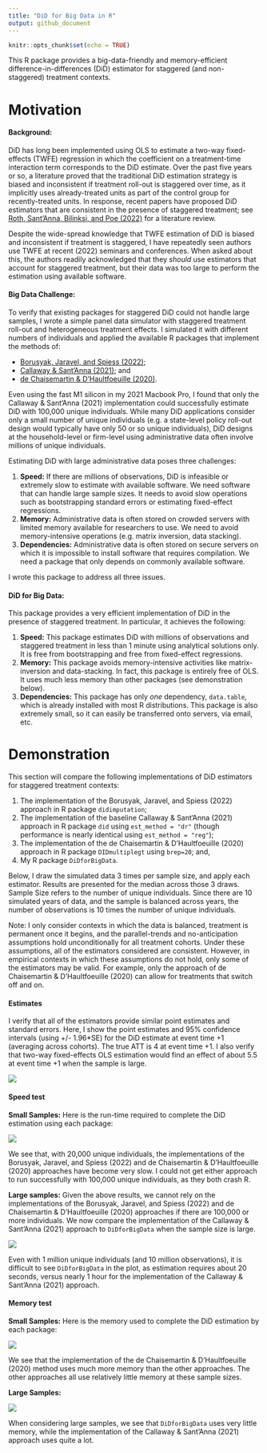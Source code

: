 ```yaml
---
title: "DiD for Big Data in R"
output: github_document
---
```


```r
knitr::opts_chunk$set(echo = TRUE)
```

This R package provides a big-data-friendly and memory-efficient difference-in-differences (DiD) estimator for staggered (and non-staggered) treatment contexts.

# Motivation


#### Background:

DiD has long been implemented using OLS to estimate a two-way fixed-effects (TWFE) regression in which the coefficient on a treatment-time interaction term corresponds to the DiD estimate. Over the past five years or so, a literature proved that the traditional DiD estimation strategy is biased and inconsistent if treatment roll-out is staggered over time, as it implicitly uses already-treated units as part of the control group for recently-treated units. In response, recent papers have proposed DiD estimators that are consistent in the presence of staggered treatment; see [Roth, Sant'Anna, Bilinksi, and Poe (2022)](https://jonathandroth.github.io/assets/files/DiD_Review_Paper.pdf) for a literature review.

Despite the wide-spread knowledge that TWFE estimation of DiD is biased and inconsistent if treatment is staggered, I have repeatedly seen authors use TWFE at recent (2022) seminars and conferences. When asked about this, the authors readily acknowledged that they *should* use estimators that account for staggered treatment, but their data was too large to perform the estimation using available software.


#### Big Data Challenge:

To verify that existing packages for staggered DiD could not handle large samples, I wrote a simple panel data simulator with staggered treatment roll-out and heterogeneous treatment effects. I simulated it with different numbers of individuals and applied the available R packages that implement the methods of: 

- [Borusyak, Jaravel, and Spiess (2022)](https://www.xavierjaravel.com/_files/ugd/bacd2d_ebf772e1b7ea4a178a060e6ebfcfa056.pdf); 
- [Callaway & Sant'Anna (2021)](https://psantanna.com/files/Callaway_SantAnna_2020.pdf); and 
- [de Chaisemartin & D'Haultfoeuille (2020)](https://drive.google.com/file/d/1D93ltJUirR4zIqJZfSTwSLrA-6rSZpTJ/view). 

Even using the fast M1 silicon in my 2021 Macbook Pro, I found that only the Callaway & Sant'Anna (2021) implementation could successfully estimate DiD with 100,000 unique individuals. While many DiD applications consider only a small number of unique individuals (e.g. a state-level policy roll-out design would typically have only 50 or so unique individuals), DiD designs at the household-level or firm-level using administrative data often involve millions of unique individuals.

Estimating DiD with large administrative data poses three challenges:

1. **Speed:** If there are millions of observations, DiD is infeasible or extremely slow to estimate with available software. We need software that can handle large sample sizes. It needs to avoid slow operations such as bootstrapping standard errors or estimating fixed-effect regressions.
2. **Memory:** Administrative data is often stored on crowded servers with limited memory available for researchers to use. We need to avoid memory-intensive operations (e.g. matrix inversion, data stacking).
3. **Dependencies:** Administrative data is often stored on secure servers on which it is impossible to install software that requires compilation. We need a package that only depends on commonly available software.

I wrote this package to address all three issues.

#### DiD for Big Data:

This package provides a very efficient implementation of DiD in the presence of staggered treatment. In particular, it achieves the following:

1. **Speed:** This package estimates DiD with millions of observations and staggered treatment in less than 1 minute using analytical solutions only. It is free from bootstrapping and free from fixed-effect regressions.
2. **Memory:** This package avoids memory-intensive activities like matrix-inversion and data-stacking. In fact, this package is entirely free of OLS. It uses much less memory than other packages (see demonstration below).
3. **Dependencies:** This package has only *one* dependency, `data.table`, which is already installed with most R distributions. This package is also extremely small, so it can easily be transferred onto servers, via email, etc.


# Demonstration

This section will compare the following implementations of DiD estimators for staggered treatment contexts:

1. The implementation of the Borusyak, Jaravel, and Spiess (2022) approach in R package `didimputation`;
2. The implementation of the baseline Callaway & Sant'Anna (2021) approach in R package `did` using `est_method = "dr"` (though performance is nearly identical using `est_method = "reg"`);
3. The implementation of the de Chaisemartin & D'Haultfoeuille (2020) approach in R package `DIDmultiplegt` using `brep=20`; and,
4. My R package `DiDforBigData`.

Below, I draw the simulated data 3 times per sample size, and apply each estimator. Results are presented for the median across those 3 draws. Sample Size refers to the number of unique individuals. Since there are 10 simulated years of data, and the sample is balanced across years, the number of observations is 10 times the number of unique individuals.

Note: I only consider contexts in which the data is balanced, treatment is permanent once it begins, and the parallel-trends and no-anticipation assumptions hold unconditionally for all treatment cohorts. Under these assumptions, all of the estimators considered are consistent. However, in empirical contexts in which these assumptions do not hold, only some of the estimators may be valid. For example, only the approach of de Chaisemartin & D'Haultfoeuille (2020) can allow for treatments that switch off and on.



#### Estimates

I verify that all of the estimators provide similar point estimates and standard errors. Here, I show the point estimates and 95% confidence intervals (using +/- 1.96*SE) for the DiD estimate at event time +1 (averaging across cohorts). The true ATT is 4 at event time +1. I also verify that two-way fixed-effects OLS estimation would find an effect of about 5.5 at event time +1 when the sample is large.


![](vignettes/estimates_small.png)


#### Speed test

**Small Samples:** Here is the run-time required to complete the DiD estimation using each package:

![](vignettes/speedtest_small.png)

We see that, with 20,000 unique individuals, the implementations of the Borusyak, Jaravel, and Spiess (2022) and de Chaisemartin & D'Haultfoeuille (2020) approaches have become very slow. I could not get either approach to run successfully with 100,000 unique individuals, as they both crash R.


**Large samples:** Given the above results, we cannot rely on the implementations of the Borusyak, Jaravel, and Spiess (2022) and de Chaisemartin & D'Haultfoeuille (2020) approaches if there are 100,000 or more individuals. We now compare the implementation of the Callaway & Sant'Anna (2021) approach to `DiDforBigData` when the sample size is large. 


![](vignettes/speedtest_large.png)

Even with 1 million unique individuals (and 10 million observations), it is difficult to see `DiDforBigData` in the plot, as estimation requires about 20 seconds, versus nearly 1 hour for the implementation of the Callaway & Sant'Anna (2021) approach.


#### Memory test

**Small Samples:** Here is the memory used to complete the DiD estimation by each package:

![](vignettes/memorytest_small.png)

We see that the implementation of the de Chaisemartin & D'Haultfoeuille (2020) method uses much more memory than the other approaches. The other approaches all use relatively little memory at these sample sizes.

**Large Samples:** 

![](vignettes/memorytest_large.png)

When considering large samples, we see that `DiDforBigData` uses very little memory, while  the implementation of the Callaway & Sant'Anna (2021) approach uses quite a lot.

